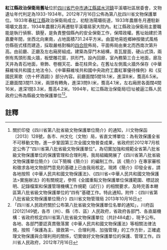 {{msg:四川省文物保護單位
|名稱 = 紅江縣政治保衛局舊址
|編號 = 450
|圖片 = 
|級別 = S8
|分類 = 
|時代 = 1933-1934年
|地点 = [[四川省|四川省]][[巴中市|巴中市]][[通江縣|通江縣]]
|坐標 =
|登錄 = 2012年7月16日
}}
'''紅江縣政治保衛局舊址'''位於[[四川省|四川省]][[巴中市|巴中市]][[通江縣|通江縣]][[諾水河鎮|諾水河鎮]]平溪壩社區居委會，文物遺址年代判定為1933-1934年。2012年7月16日公佈為第八批四川省文物保護單位。1933年春[[紅江縣|紅江縣]]政治保衛局成立，初駐浩陽壩街道，1933年農曆冬月遷駐新場壩文昌宮，1934年農曆2月再遷駐平溪壩易家大院內。紅江縣政治保衛局主要職能是執行偵察、鎮壓，是負責整個縣內的安全保衛工作，保障政權。舊址始建於清嘉慶年間，坐西北向東南，占地面積731.24平方米。由當地易姓鄉紳按徽式風格仿縣衙式樣而建造，採取嚴格對稱的[[四合院|四合院]]佈局，平面佈局由東北而西南次第升高。由前廳、正廳及左右廂房組成。建築為穿鬥木結構，青瓦屋面，硬山式頂，兩側有馬頭形風火牆，板壁雕花窗，拱形門，設內回廊，室內務築三合土地面，廊及天井為青石地面，脊飾、卷棚天花、垂花柱齊全。在舊址左側風火牆外保存《中華蘇維埃共和國土地法令》、《中華蘇維埃共和國中央政府工農紅軍優待條例》和《反國民黨歌（仿十杯酒調）》部分內容。前廳面闊5間18.1米，進深8米，簷高6.5米。正廳面闊3間11.3米，兩頭有轉角，進深3問9.l米，簷高4.1米，左右廂房各面闊4間16米，進深1間3.3米，簷高4.2米。1994年，紅江縣政治保衛局l日址被逼江縣人民政府公佈為縣級文物保護單位<ref>關於印發《四川省第八批省級文物保護單位簡介》的通知，川文物保函〔2013〕128號，各市、州文化（文物）局，省直文博單位：為有效保護全省不可移動文物，進一步鞏固第三次全國文物普查成果，省政府於2012年7月核定公佈了“四川省第八批省級文物保護單位”。為切實加強和規範全省第八批省級文物保護單位的保護管理和合理利用，我局組織開展了《四川省第八批省級文物保護單位簡介》（以下簡稱《簡介》）的編制工作。該《簡介》在專家審核和徵求各地文物部門意見的基礎上已由我局核定。現將《簡介》印發全省，請各地按照《中華人民共和國文物保護法》、《四川省<中華人民共和國文物保護法>實施辦法》的有關規定，參照《全國重點文物保護單位保護範圍、標誌說明、記錄檔案和保護管理機構工作規範（試行）》的相關要求，及時完善本轄區第八批省級文物保護單位的“四有”基礎工作。特此通知。附件：《四川省第八批省級文物保護單位簡介》四川省文物管理局  2013年10月16日</ref><ref>  「四川省人民政府關於公布第八批省級文物保護單位名單的通知」，川府函[2012]149號，各市（州）、縣（市、區）人民政府，省政府各部門、各直屬機構：省政府核定四川省第八批省級文物保護單位（共計484處），現予公布。各地、各部門要認真貫徹落實《中華人民共和國文物保護法》等相關法律法規，按照「保護為主、搶救第一、合理利用、加強管理」的工作方針，正確處理文物保護與合理利用的關係，切實做好文物保護單位的保護、管理工作。四川省人民政府，2012年7月16日</ref>。
==註釋==
{{reflist}}